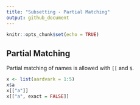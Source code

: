 ```yaml
---
title: "Subsetting - Partial Matching"
output: github_document
---
```


```r
knitr::opts_chunk$set(echo = TRUE)
```

## Partial Matching

Partial matching of names is allowed with `[[` and `$`.

```r
x <- list(aardvark = 1:5)
x$a
x[["a"]]
x[["a", exact = FALSE]]
```



